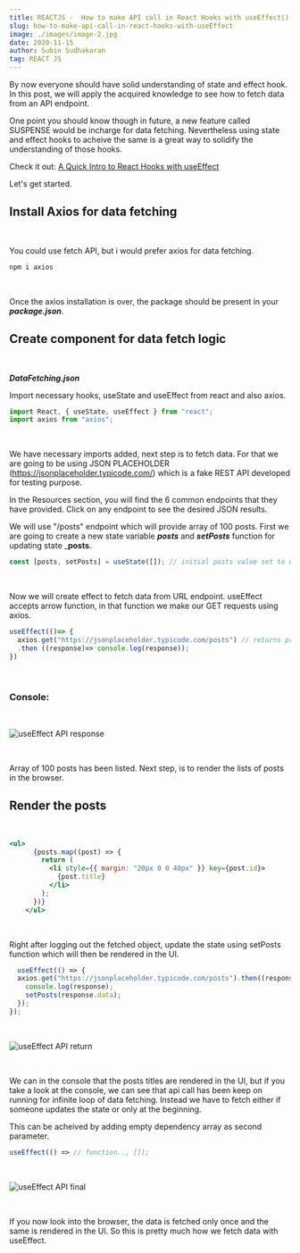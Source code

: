 ```yaml
---
title: REACTJS -  How to make API call in React Hooks with useEffect()
slug: how-to-make-api-call-in-react-hooks-with-useEffect
image: ./images/image-2.jpg
date: 2020-11-15
author: Subin Sudhakaran
tag: REACT JS
---
```


<div className="posts-wrapper">

  By now everyone should have solid understanding of state and effect hook. In this post, we will apply the acquired knowledge to see how to fetch data from an API endpoint.

  One point you should know though in future, a new feature called SUSPENSE would be incharge for data fetching. Nevertheless using state and effect hooks to acheive the same is a great way to solidify the understanding of those hooks.

  <div className="post-recommendation">
    <span className="previous-post">Check it out: </span>
    <a href="https://javascriptwillrule.com/quick-intro-to-react-hooks-with-useEffect-with-example" target="_blank" aria-label="useEffect intro in reactjs"> A Quick Intro to React Hooks with useEffect </a>
  </div>

  Let's get started.

  ## Install Axios for data fetching

  <br/>

  You could use fetch API, but i would prefer axios for data fetching.

  ```cmd
  npm i axios
  ```

  <br/>

  Once the axios installation is over, the package should be present in your ___package.json___.

  ## Create component for data fetch logic

  <br/>

  ___DataFetching.json___

  Import necessary hooks, useState and useEffect from react and also axios.

  ```jsx
  import React, { useState, useEffect } from "react";
  import axios from "axios";
  ```

  <br/>

  We have necessary imports added, next step is to fetch data. For that we are going to be using JSON PLACEHOLDER (https://jsonplaceholder.typicode.com/) which is a fake REST API developed for testing purpose.

  In the Resources section, you will find the 6 common endpoints that they have provided. Click on any endpoint to see the desired JSON results.

  We will use "/posts" endpoint which will provide array of 100 posts. First we are going to create a new state variable ___posts___ and ___setPosts___ function for updating state ___posts__.

  ```jsx
  const [posts, setPosts] = useState([]); // initial posts value set to empty array
  ```

  <br/>

  Now we will create effect to fetch data from URL endpoint. useEffect accepts arrow function, in that function we make our GET requests using axios.

  ```jsx
  useEffect(()=> {
    axios.get("https://jsonplaceholder.typicode.com/posts") // returns promise
    .then ((response)=> console.log(response));
  })
  ```

  <br/>

  ### Console:

  <br/>

  ![useEffect API response](./images/useEffect_API_response.PNG)

  <br/>

  Array of 100 posts has been listed. Next step, is to render the lists of posts in the browser.

  ## Render the posts 

  <br/>

  ```jsx
  <ul>
        {posts.map((post) => {
          return (
            <li style={{ margin: "20px 0 0 40px" }} key={post.id}>
              {post.title}
            </li>
          );
        })}
      </ul>
  ```

  <br/>

  Right after logging out the fetched object, update the state using setPosts function which will then be rendered in the UI.

  ```jsx
    useEffect(() => {
    axios.get("https://jsonplaceholder.typicode.com/posts").then((response) => {
      console.log(response);
      setPosts(response.data);
    });
  });
  ```

  <br/>

  ![useEffect API return](./images/useEffect_API_return.PNG)

  <br/>

  We can in the console that the posts titles are rendered in the UI, but if you take a look at the console, we can see that api call has been keep on running for infinite loop of data fetching. Instead we have to fetch either if someone updates the state or only at the beginning.

  This can be acheived by adding empty dependency array as second parameter.

  ```jsx
  useEffect(() => // function.., []);
  ```

  <br/>

  ![useEffect API final](./images/useEffect_API_final.PNG)

  <br/>

  If you now look into the browser, the data is fetched only once and the same is rendered in the UI. So this is pretty much how we fetch data with useEffect. 

</div>
